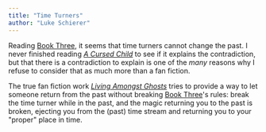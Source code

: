 ```yaml
---
title: "Time Turners"
author: "Luke Schierer"
---
```


Reading [Book Three], it seems that time turners cannot change the past.  I
never finished reading _[A Cursed Child]_ to see if it explains the
contradiction, but that there is a contradiction to explain is one of the
*many* reasons why I refuse to consider that as much more than a fan fiction.

The true fan fiction work _[Living Amongst Ghosts]_ tries to provide a way to
let someone return from the past without breaking [Book Three]'s rules: 
break the time turner while in the past, and the magic returning you to the
past is broken, ejecting you from the (past) time stream and returning you to
your "proper" place in time. 

[Book Three]: https://www.librarything.com/work/2742161

[A Cursed Child]: https://www.librarything.com/work/23409259

[Living Amongst Ghosts]: https://www.fanfiction.net/s/3226496


